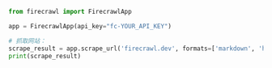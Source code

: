 ```python Python
from firecrawl import FirecrawlApp

app = FirecrawlApp(api_key="fc-YOUR_API_KEY")

# 抓取网站：
scrape_result = app.scrape_url('firecrawl.dev', formats=['markdown', 'html'])
print(scrape_result)
```
